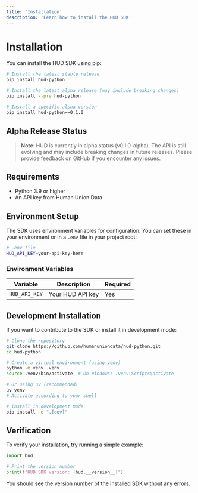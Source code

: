```yaml
---
title: 'Installation'
description: 'Learn how to install the HUD SDK'
---
```


# Installation

You can install the HUD SDK using pip:

```bash
# Install the latest stable release
pip install hud-python

# Install the latest alpha release (may include breaking changes)
pip install --pre hud-python

# Install a specific alpha version
pip install hud-python==0.1.0
```

## Alpha Release Status

> **Note**: HUD is currently in alpha status (v0.1.0-alpha). The API is still evolving and may include breaking changes in future releases. Please provide feedback on GitHub if you encounter any issues.

## Requirements

- Python 3.9 or higher
- An API key from Human Union Data

## Environment Setup

The SDK uses environment variables for configuration. You can set these in your environment or in a `.env` file in your project root:

```bash
# .env file
HUD_API_KEY=your-api-key-here
```

### Environment Variables

| Variable | Description | Required |
| --- | --- | --- |
| `HUD_API_KEY` | Your HUD API key | Yes |

## Development Installation

If you want to contribute to the SDK or install it in development mode:

```bash
# Clone the repository
git clone https://github.com/humanuniondata/hud-python.git
cd hud-python

# Create a virtual environment (using venv)
python -m venv .venv
source .venv/bin/activate  # On Windows: .venv\Scripts\activate

# Or using uv (recommended)
uv venv
# Activate according to your shell

# Install in development mode
pip install -e ".[dev]"
```

## Verification

To verify your installation, try running a simple example:

```python
import hud

# Print the version number
print(f"HUD SDK version: {hud.__version__}")
```

You should see the version number of the installed SDK without any errors. 